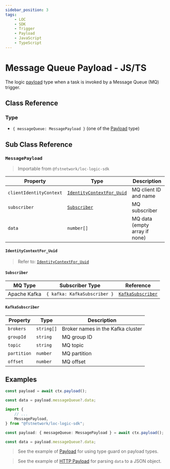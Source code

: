 ```yaml
---
sidebar_position: 3
tags:
    - LOC
    - SDK
    - Trigger
    - Payload
    - JavaScript
    - TypeScript
---
```


# Message Queue Payload - JS/TS

The logic [payload](/sdk-ts/payload/intro) type when a task is invoked by a Message Queue (MQ) trigger.

## Class Reference

### Type

-   `{ messageQueue: MessagePayload }` (one of the [Payload](/sdk-ts/payload/intro#class-reference) type)

## Sub Class Reference

### `MessagePayload`

> Importable from `@fstnetwork/loc-logic-sdk`

| Property                | Type                                                  | Description                   |
| ----------------------- | ----------------------------------------------------- | ----------------------------- |
| `clientIdentityContext` | [`IdentityContextFor_Uuid`](#identitycontextfor_uuid) | MQ client ID and name         |
| `subscriber`            | [`Subscriber`](#subscriber)                           | MQ subscriber                 |
| `data`                  | `number[]`                                            | MQ data (empty array if none) |

#### `IdentityContextFor_Uuid`

> Refer to: [`IdentityContextFor_Uuid`](/sdk-ts/payload/http-payload#identitycontextfor_uuid)

#### `Subscriber`

| MQ Type      | Subscriber Type              | Reference                             |
| ------------ | ---------------------------- | ------------------------------------- |
| Apache Kafka | `{ kafka: KafkaSubscriber }` | [`KafkaSubscriber`](#kafkasubscriber) |

#### `KafkaSubscriber`

| Property    | Type       | Description                       |
| ----------- | ---------- | --------------------------------- |
| `brokers`   | `string[]` | Broker names in the Kafka cluster |
| `groupId`   | `string`   | MQ group ID                       |
| `topic`     | `string`   | MQ topic                          |
| `partition` | `number`   | MQ partition                      |
| `offset`    | `number`   | MQ offset                         |

## Examples


<Tabs>
  <TabItem value="js" label="JavaScript" default>

```javascript showLineNumbers
const payload = await ctx.payload();

const data = payload.messageQueue?.data;
```

  </TabItem>
  <TabItem value="ts" label="TypeScript">

```typescript title="Import class(s)" showLineNumbers
import {
    // ...
    MessagePayload,
} from "@fstnetwork/loc-logic-sdk";
```

```typescript showLineNumbers
const payload: { messageQueue: MessagePayload } = await ctx.payload();

const data = payload.messageQueue?.data;
```

> See the example of [Payload](/sdk-ts/payload/intro#type-guard-on-payload) for using type guard on payload types.

  </TabItem>
</Tabs>

> See the example of [HTTP Payload](/sdk-ts/payload/http-payload#examples) for parsing `data` to a JSON object.
